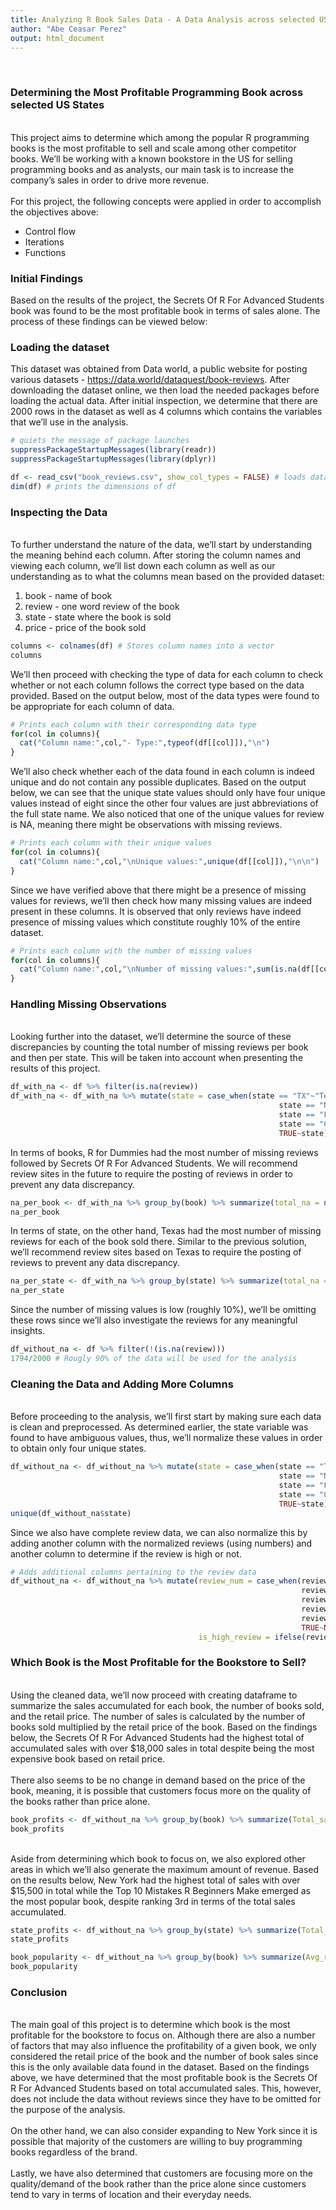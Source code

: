 ---
title: Analyzing R Book Sales Data - A Data Analysis across selected US States
author: "Abe Ceasar Perez"
output: html_document
---
<br>

### Determining the Most Profitable Programming Book across selected US States
<br>
This project aims to determine which among the popular R programming books is the most profitable to sell and scale among other competitor books. We'll be working with a known bookstore in the US for selling programming books and as analysts, our main task is to increase the company's sales in order to drive more revenue.
<br>
<br>
For this project, the following concepts were applied in order to accomplish the objectives above:

+ Control flow
+ Iterations
+ Functions

### Initial Findings

Based on the results of the project, the Secrets Of R For Advanced Students book was found to be the most profitable book in terms of sales alone. The process of these findings can be viewed below:
<br>


### Loading the dataset

This dataset was obtained from Data world, a public website for posting various datasets - <https://data.world/dataquest/book-reviews>. After downloading the dataset online, we then load the needed packages before loading the actual data. After initial inspection, we determine that there are 2000 rows in the dataset as well as 4 columns which contains the variables that we'll use in the analysis.

```{r load_df, include=TRUE, warning=FALSE}

# quiets the message of package launches
suppressPackageStartupMessages(library(readr))
suppressPackageStartupMessages(library(dplyr))

df <- read_csv("book_reviews.csv", show_col_types = FALSE) # loads dataset w/o showing cols
dim(df) # prints the dimensions of df

```

### Inspecting the Data
<br>
To further understand the nature of the data, we'll start by understanding the meaning behind each column. After storing the column names and viewing each column, we'll list down each column as well as our understanding as to what the columns mean based on the provided dataset:

1. book - name of book
2. review - one word review of the book
3. state - state where the book is sold
4. price - price of the book sold

```{r read_cols, include=TRUE, warning=FALSE}
columns <- colnames(df) # Stores column names into a vector
columns
```

We'll then proceed with checking the type of data for each column to check whether or not each column follows the correct type based on the data provided. Based on the output below, most of the data types were found to be appropriate for each column of data.

```{r col_types, include=TRUE, warning=FALSE}

# Prints each column with their corresponding data type
for(col in columns){
  cat("Column name:",col,"- Type:",typeof(df[[col]]),"\n")
}
```

We'll also check whether each of the data found in each column is indeed unique and do not contain any possible duplicates. Based on the output below, we can see that the unique state values should only have four unique values instead of eight since the other four values are just abbreviations of the full state name. We also noticed that one of the unique values for review is NA, meaning there might be observations with missing reviews.

```{r unique_vals, include=TRUE, warning=FALSE}

# Prints each column with their unique values
for(col in columns){
  cat("Column name:",col,"\nUnique values:",unique(df[[col]]),"\n\n")
}
```

Since we have verified above that there might be a presence of missing values for reviews, we'll then check how many missing values are indeed present in these columns. It is observed that only reviews have indeed presence of missing values which constitute roughly 10% of the entire dataset.

```{r missing_vals, include=TRUE, warning=FALSE}

# Prints each column with the number of missing values
for(col in columns){
  cat("Column name:",col,"\nNumber of missing values:",sum(is.na(df[[col]])),"\n\n")
}
```


### Handling Missing Observations
<br>
Looking further into the dataset, we'll determine the source of these discrepancies by counting the total number of missing reviews per book and then per state. This will be taken into account when presenting the results of this project.

```{r inspect_na, include=TRUE, warning=FALSE}

df_with_na <- df %>% filter(is.na(review))
df_with_na <- df_with_na %>% mutate(state = case_when(state == "TX"~"Texas",
                                                            state == "NY"~"New York",
                                                            state == "FL"~"Florida",
                                                            state == "CA"~"California",
                                                            TRUE~state)) # renames each state
```

In terms of books, R for Dummies had the most number of missing reviews followed by Secrets Of R For Advanced Students. We will recommend review sites in the future to require the posting of reviews in order to prevent any data discrepancy.

```{r missing_vals_book, include=TRUE, warning=FALSE}

na_per_book <- df_with_na %>% group_by(book) %>% summarize(total_na = n()) %>% arrange(desc(total_na)) # counts the number of missing reviews per book
na_per_book
```

In terms of state, on the other hand, Texas had the most number of missing reviews for each of the book sold there. Similar to the previous solution, we'll recommend review sites based on Texas to require the posting of reviews to prevent any data discrepancy.

```{r missing_vals_state, include=TRUE, warning=FALSE}

na_per_state <- df_with_na %>% group_by(state) %>% summarize(total_na = n()) %>% arrange(desc(total_na)) # counts the number of missing reviews per state
na_per_state
```

Since the number of missing values is low (roughly 10%), we'll be omitting these rows since we'll also investigate the reviews for any meaningful insights.

```{r clean_data, include=TRUE, warning=FALSE}

df_without_na <- df %>% filter(!(is.na(review)))
1794/2000 # Rougly 90% of the data will be used for the analysis
```


### Cleaning the Data and Adding More Columns
<br>
Before proceeding to the analysis, we'll first start by making sure each data is clean and preprocessed. As determined earlier, the state variable was found to have ambiguous values, thus, we'll normalize these values in order to obtain only four unique states.


```{r modify_vals, include=TRUE, warning=FALSE}


df_without_na <- df_without_na %>% mutate(state = case_when(state == "TX"~"Texas",
                                                            state == "NY"~"New York",
                                                            state == "FL"~"Florida",
                                                            state == "CA"~"California",
                                                            TRUE~state)) # renames each state
unique(df_without_na$state)
```

Since we also have complete review data, we can also normalize this by adding another column with the normalized reviews (using numbers) and another column to determine if the review is high or not.

```{r add_cols, include=TRUE, warning=FALSE}

# Adds additional columns pertaining to the review data
df_without_na <- df_without_na %>% mutate(review_num = case_when(review == "Poor"~1,
                                                                 review == "Fair"~2,
                                                                 review == "Good"~3,
                                                                 review == "Great"~4,
                                                                 review == "Excellent"~5,
                                                                 TRUE~NA_real_), 
                                          is_high_review = ifelse(review_num >= 4, TRUE, FALSE)) 
```


### Which Book is the Most Profitable for the Bookstore to Sell?
<br>
Using the cleaned data, we'll now proceed with creating dataframe to summarize the sales accumulated for each book, the number of books sold, and the retail price. The number of sales is calculated by the number of books sold multiplied by the retail price of the book. Based on the findings below, the Secrets Of R For Advanced Students had the highest total of accumulated sales with over $18,000 sales in total despite being the most expensive book based on retail price. 
<br>
<br>
There also seems to be no change in demand based on the price of the book, meaning, it is possible that customers focus more on the quality of the books rather than price alone.

```{r profitability, include=TRUE, warning=FALSE}

book_profits <- df_without_na %>% group_by(book) %>% summarize(Total_sales = sum(price), Books_sold = n(), Book_price = mean(price)) %>% arrange(desc(Total_sales)) # Generates profit statistics for each book title
book_profits
```
<br>
Aside from determining which book to focus on, we also explored other areas in which we'll also generate the maximum amount of revenue. Based on the results below, New York had the highest total of sales with over $15,500 in total while the Top 10 Mistakes R Beginners Make emerged as the most popular book, despite ranking 3rd in terms of the total sales accumulated.

```{r other_recos, include=TRUE, warning=FALSE}

state_profits <- df_without_na %>% group_by(state) %>% summarize(Total_sales = sum(price), Books_sold = n(), Book_price = mean(price)) %>% arrange(desc(Total_sales)) # Generates profit statistics for each state
state_profits

book_popularity <- df_without_na %>% group_by(book) %>% summarize(Avg_rating = mean(review_num)) %>% arrange(desc(Avg_rating)) # Generates the average rating per book
book_popularity
```


### Conclusion
<br>
The main goal of this project is to determine which book is the most profitable for the bookstore to focus on. Although there are also a number of factors that may also influence the profitability of a given book, we only considered the retail price of the book and the number of book sales since this is the only available data found in the dataset. Based on the findings above, we have determined that the most profitable book is the Secrets Of R For Advanced Students based on total accumulated sales. This, however, does not include the data without reviews since they have to be omitted for the purpose of the analysis.
<br>
<br>
On the other hand, we can also consider expanding to New York since it is possible that majority of the customers are willing to buy programming books regardless of the brand.
<br>
<br>
Lastly, we have also determined that customers are focusing more on the quality/demand of the book rather than the price alone since customers tend to vary in terms of location and their everyday needs.
<br>
<br>
<br>
